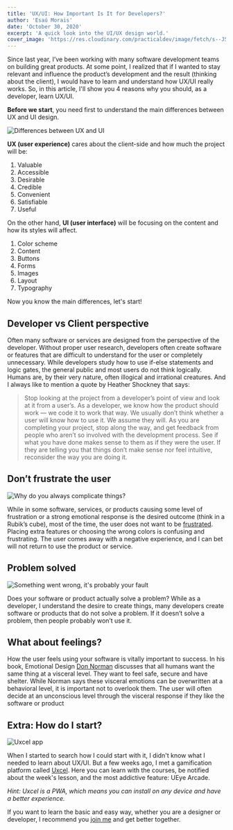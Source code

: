 ```yaml
---
title: 'UX/UI: How Important Is It for Developers?'
author: 'Esaú Morais'
date: 'October 30, 2020'
excerpt: 'A quick look into the UI/UX design world.'
cover_image: 'https://res.cloudinary.com/practicaldev/image/fetch/s--J5TTT2v---/c_imagga_scale,f_auto,fl_progressive,h_420,q_auto,w_1000/https://dev-to-uploads.s3.amazonaws.com/i/3bxh4uzsf2mgxfgzdns0.jpeg'
---
```


Since last year, I’ve been working with many software development teams on building great products. At some point, I realized that if I wanted to stay relevant and influence the product’s development and the result (thinking about the client), I would have to learn and understand how UX/UI really works. So, in this article, I'll show you 4 reasons why you should, as a developer, learn UX/UI.

**Before we start**, you need first to understand the main differences between UX and UI design.

![Differences between UX and UI](https://assets.website-files.com/5e0f1144930a8bc8aace526c/5f9c2c5f83109295bcda1646_ux-or-ui-meme-198x300.jpeg)

**UX (user experience)** cares about the client-side and how much the project will be:

1. Valuable
2. Accessible
3. Desirable
4. Credible
5. Convenient
6. Satisfiable
7. Useful

On the other hand, **UI (user interface)** will be focusing on the content and how its styles will affect.

1. Color scheme
2. Content
3. Buttons
4. Forms
5. Images
6. Layout
7. Typography

Now you know the main differences, let's start!

## Developer vs Client perspective

Often many software or services are designed from the perspective of the developer. Without proper user research, developers often create software or features that are difficult to understand for the user or completely unnecessary. While developers study how to use if-else statements and logic gates, the general public and most users do not think logically. Humans are, by their very nature, often illogical and irrational creatures. And I always like to mention a quote by Heather Shockney that says:

> Stop looking at the project from a developer’s point of view and look at it from a user’s. As a developer, we know how the product should work — we code it to work that way. We usually don’t think whether a user will know how to use it. We assume they will. As you are completing your project, stop along the way, and get feedback from people who aren’t so involved with the development process. See if what you have done makes sense to them as if they were the user. If they are telling you that things don’t make sense nor feel intuitive, reconsider the way you are doing it.

## Don’t frustrate the user

![Why do you always complicate things?](https://assets.website-files.com/5e0f1144930a8bc8aace526c/5f9c2c5f474beb101973a64c_why-do-you-complicate-heh.jpeg)

While in some software, services, or products causing some level of frustration or a strong emotional response is the desired outcome (think in a Rubik’s cube), most of the time, the user does not want to be [frustrated](https://www.interaction-design.org/literature/article/how-to-prevent-negative-emotions-in-the-user-experience-of-your-product). Placing extra features or choosing the wrong colors is confusing and frustrating. The user comes away with a negative experience, and I can bet will not return to use the product or service.

## Problem solved

![Something went wrong, it's probably your fault](https://assets.website-files.com/5e0f1144930a8bc8aace526c/5f9c2c605e96bc1ffcd8928f_1%252ATzFF6NMADHPbCQBxmHv3lQ.png)

Does your software or product actually solve a problem? While as a developer, I understand the desire to create things, many developers create software or products that do not solve a problem. If it doesn’t solve a problem, then people probably won’t use it.

## What about feelings?

How the user feels using your software is vitally important to success. In his book, Emotional Design [Don Norman](https://jnd.org/) discusses that all humans want the same thing at a visceral level. They want to feel safe, secure and have shelter. While Norman says these visceral emotions can be overwritten at a behavioral level, it is important not to overlook them. The user will often decide at an unconscious level through the visceral response if they like the software or product

## Extra: How do I start?

![Uxcel app](https://assets.website-files.com/5e0f1144930a8bc8aace526c/5f9c2c61b65562f1e2fb2a76_uxcel-open-graph-v2.jpeg)

When I started to search how I could start with it, I didn't know what I needed to learn about UX/UI. But a few weeks ago, I met a gamification platform called [Uxcel](http://uxcel.com/). Here you can learn with the courses, be notified about the week's lesson, and the most addictive feature: UEye Arcade.

*Hint: Uxcel is a PWA, which means you can install on any device and have a better experience.*

If you want to learn the basic and easy way, whether you are a designer or developer, I recommend you [join me](https://uxcel.com/?invite=XBZ4SAYS2MKP) and get better together.